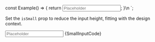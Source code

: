 
const Example() => {
	return <Input id="input-id-4" label="Label" placeholder="Placeholder" isSmall={true} />;
}\n
`;

<Section
	title="Small"
	contained={true}
	style={{ paddingRight: 0, paddingBottom: 0, paddingLeft: 0 }}
>
	<p>
		Set the <Code small={true}>isSmall</Code> prop to reduce the input
		height, fitting with the design context.
	</p>
	<Preview wrapper={true}>
		<Input
			id="input-id-4"
			label="Label"
			placeholder="Placeholder"
			isSmall={true}
		/>
	</Preview>
	<Snippet language="js">{SmallInputCode}</Snippet>
</Section>
